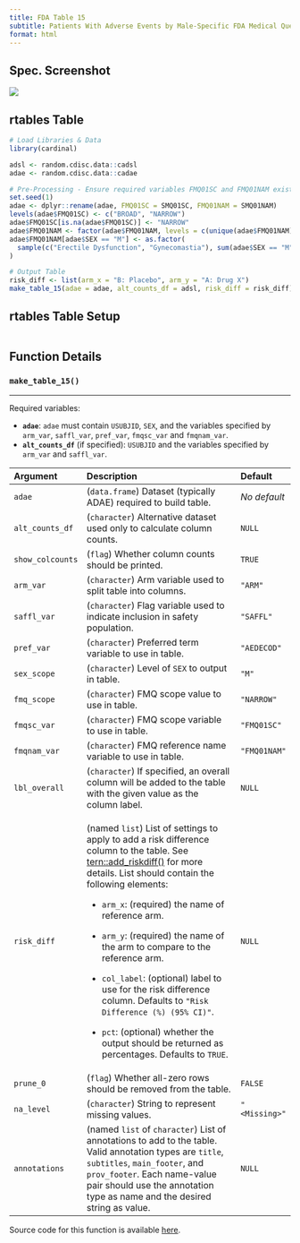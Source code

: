 ```yaml
---
title: FDA Table 15
subtitle: Patients With Adverse Events by Male-Specific FDA Medical Query (Narrow) and Preferred Term, Male Safety Population, Pooled Analyses
format: html
---
```


::: panel-tabset
## Spec. Screenshot

![](../assets/images/screenshots/table_15.png){fig-align="center"}

## rtables Table

```r
# Load Libraries & Data
library(cardinal)

adsl <- random.cdisc.data::cadsl
adae <- random.cdisc.data::cadae

# Pre-Processing - Ensure required variables FMQ01SC and FMQ01NAM exist in adae
set.seed(1)
adae <- dplyr::rename(adae, FMQ01SC = SMQ01SC, FMQ01NAM = SMQ01NAM)
levels(adae$FMQ01SC) <- c("BROAD", "NARROW")
adae$FMQ01SC[is.na(adae$FMQ01SC)] <- "NARROW"
adae$FMQ01NAM <- factor(adae$FMQ01NAM, levels = c(unique(adae$FMQ01NAM), "Erectile Dysfunction", "Gynecomastia"))
adae$FMQ01NAM[adae$SEX == "M"] <- as.factor(
  sample(c("Erectile Dysfunction", "Gynecomastia"), sum(adae$SEX == "M"), replace = TRUE)
)

# Output Table
risk_diff <- list(arm_x = "B: Placebo", arm_y = "A: Drug X")
make_table_15(adae = adae, alt_counts_df = adsl, risk_diff = risk_diff)
```

## rtables Table Setup

```r
```

## Function Details

### `make_table_15()`

------------------------------------------------------------------------

Required variables:

-   **`adae`**: `adae` must contain `USUBJID`, `SEX`, and the variables specified by `arm_var`, `saffl_var`, `pref_var`, `fmqsc_var` and `fmqnam_var`.
-   **`alt_counts_df`** (if specified): `USUBJID` and the variables specified by `arm_var` and `saffl_var`.

+------------------+-----------------------------------------------------------------------------------------------------------------------------------------------------------------------------------------------------------------------------------------------------------------+---------------+
| Argument         | Description                                                                                                                                                                                                                                                     | Default       |
+:=================+:================================================================================================================================================================================================================================================================+:==============+
| `adae`           | (`data.frame`) Dataset (typically ADAE) required to build table.                                                                                                                                                                                                | *No default*  |
+------------------+-----------------------------------------------------------------------------------------------------------------------------------------------------------------------------------------------------------------------------------------------------------------+---------------+
| `alt_counts_df`  | (`character`) Alternative dataset used only to calculate column counts.                                                                                                                                                                                         | `NULL`        |
+------------------+-----------------------------------------------------------------------------------------------------------------------------------------------------------------------------------------------------------------------------------------------------------------+---------------+
| `show_colcounts` | (`flag`) Whether column counts should be printed.                                                                                                                                                                                                               | `TRUE`        |
+------------------+-----------------------------------------------------------------------------------------------------------------------------------------------------------------------------------------------------------------------------------------------------------------+---------------+
| `arm_var`        | (`character`) Arm variable used to split table into columns.                                                                                                                                                                                                    | `"ARM"`       |
+------------------+-----------------------------------------------------------------------------------------------------------------------------------------------------------------------------------------------------------------------------------------------------------------+---------------+
| `saffl_var`      | (`character`) Flag variable used to indicate inclusion in safety population.                                                                                                                                                                                    | `"SAFFL"`     |
+------------------+-----------------------------------------------------------------------------------------------------------------------------------------------------------------------------------------------------------------------------------------------------------------+---------------+
| `pref_var`       | (`character`) Preferred term variable to use in table.                                                                                                                                                                                                          | `"AEDECOD"`   |
+------------------+-----------------------------------------------------------------------------------------------------------------------------------------------------------------------------------------------------------------------------------------------------------------+---------------+
| `sex_scope`      | (`character`) Level of `SEX` to output in table.                                                                                                                                                                                                                | `"M"`         |
+------------------+-----------------------------------------------------------------------------------------------------------------------------------------------------------------------------------------------------------------------------------------------------------------+---------------+
| `fmq_scope`      | (`character`) FMQ scope value to use in table.                                                                                                                                                                                                                  | `"NARROW"`    |
+------------------+-----------------------------------------------------------------------------------------------------------------------------------------------------------------------------------------------------------------------------------------------------------------+---------------+
| `fmqsc_var`      | (`character`) FMQ scope variable to use in table.                                                                                                                                                                                                               | `"FMQ01SC"`   |
+------------------+-----------------------------------------------------------------------------------------------------------------------------------------------------------------------------------------------------------------------------------------------------------------+---------------+
| `fmqnam_var`     | (`character`) FMQ reference name variable to use in table.                                                                                                                                                                                                      | `"FMQ01NAM"`  |
+------------------+-----------------------------------------------------------------------------------------------------------------------------------------------------------------------------------------------------------------------------------------------------------------+---------------+
| `lbl_overall`    | (`character`) If specified, an overall column will be added to the table with the given value as the column label.                                                                                                                                              | `NULL`        |
+------------------+-----------------------------------------------------------------------------------------------------------------------------------------------------------------------------------------------------------------------------------------------------------------+---------------+
| `risk_diff`      | (named `list`) List of settings to apply to add a risk difference column to the table. See [tern::add_riskdiff()](https://insightsengineering.%20github.io/tern/main/reference/add_riskdiff.html) for more details. List should contain the following elements: | `NULL`        |
|                  |                                                                                                                                                                                                                                                                 |               |
|                  | -   `arm_x`: (required) the name of reference arm.                                                                                                                                                                                                              |               |
|                  |                                                                                                                                                                                                                                                                 |               |
|                  | -   `arm_y`: (required) the name of the arm to compare to the reference arm.                                                                                                                                                                                    |               |
|                  |                                                                                                                                                                                                                                                                 |               |
|                  | -   `col_label`: (optional) label to use for the risk difference column. Defaults to `"Risk Difference (%) (95% CI)"`.                                                                                                                                          |               |
|                  |                                                                                                                                                                                                                                                                 |               |
|                  | -   `pct`: (optional) whether the output should be returned as percentages. Defaults to `TRUE`.                                                                                                                                                                 |               |
+------------------+-----------------------------------------------------------------------------------------------------------------------------------------------------------------------------------------------------------------------------------------------------------------+---------------+
| `prune_0`        | (`flag`) Whether all-zero rows should be removed from the table.                                                                                                                                                                                                | `FALSE`       |
+------------------+-----------------------------------------------------------------------------------------------------------------------------------------------------------------------------------------------------------------------------------------------------------------+---------------+
| `na_level`       | (`character`) String to represent missing values.                                                                                                                                                                                                               | `"<Missing>"` |
+------------------+-----------------------------------------------------------------------------------------------------------------------------------------------------------------------------------------------------------------------------------------------------------------+---------------+
| `annotations`    | (named `list` of `character`) List of annotations to add to the table. Valid annotation types are `title`, `subtitles`, `main_footer`, and `prov_footer`. Each name-value pair should use the annotation type as name and the desired string as value.          | `NULL`        |
+------------------+-----------------------------------------------------------------------------------------------------------------------------------------------------------------------------------------------------------------------------------------------------------------+---------------+

Source code for this function is available [here](https://github.com/pharmaverse/cardinal/blob/main/R/fda-table_15.R).
:::
